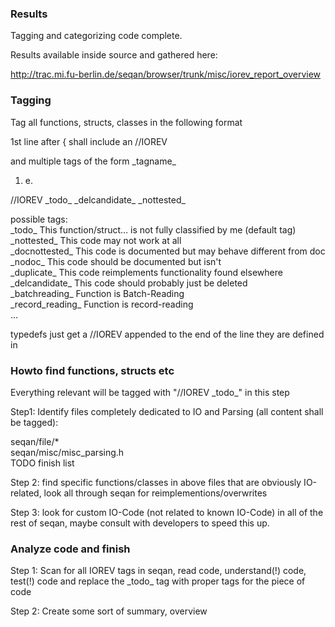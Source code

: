 
=== Results ===

Tagging and categorizing code complete.

Results available inside source and gathered here:

http://trac.mi.fu-berlin.de/seqan/browser/trunk/misc/iorev_report_overview




=== Tagging ===

Tag all functions, structs, classes in the following format

1st line after { shall include an 
//IOREV

and multiple tags of the form _tagname_

#e.

//IOREV _todo_ _delcandidate_ _nottested_

possible tags:<br>
_todo_          This function/struct… is not fully classified by me (default tag)<br>
_nottested_     This code may not work at all<br>
_docnottested_  This code is documented but may behave different from doc<br>
_nodoc_         This code should be documented but isn't<br>
_duplicate_     This code reimplements functionality found elsewhere<br>
_delcandidate_  This code should probably just be deleted<br>
_batchreading_  Function is Batch-Reading<br>
_record_reading_ Function is record-reading<br>
…

typedefs just get a //IOREV appended to the end of the line they are defined in



=== Howto find functions, structs etc ===

Everything relevant will be tagged with "//IOREV _todo_" in this step

Step1: Identify files completely dedicated to IO and Parsing (all content shall be tagged):

seqan/file/*<br>
seqan/misc/misc_parsing.h<br>
TODO finish list

Step 2: find specific functions/classes in above files that are obviously IO-related, look all through seqan for reimplementions/overwrites

Step 3: look for custom IO-Code (not related to known IO-Code) in all of the rest of seqan, maybe consult with developers to speed this up.

=== Analyze code and finish ===

Step 1: Scan for all IOREV tags in seqan, read code, understand(!) code, test(!) code and replace the _todo_ tag with proper tags for the piece of code

Step 2: Create some sort of summary, overview



{{TracNotice|{{PAGENAME}}}}